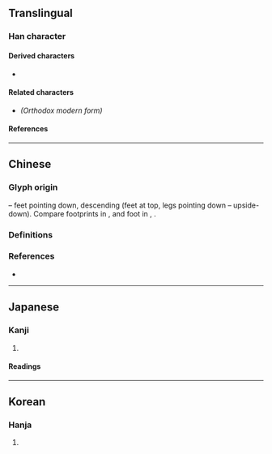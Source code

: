{{also|降|舛}}
{{character info}}
==Translingual==

===Han character===
{{Han char|rn=34|rad=夂|as=03|asj+=04|sn=6|snj+=7|four=27504|canj=HEQ,XHEQ|ids=⿱夂㐄}}

====Derived characters====
* {{l|mul|[[佭]], [[𠲓]], [[𡜠]], [[𡶶]], [[𢓤]], [[𢘸]], [[洚]], [[降]], [[𪰠]], [[胮]], [[栙]], [[𤇺]], [[𭷟]], [[𭹇]], [[逄]], [[𫞳]], [[䂫]], [[絳]]([[绛]]), [[舽]], [[袶]], [[𧧭]]([[𬣺]]), [[䜶]], [[跭]], [[𮥃]], [[𩐨]], [[𮩨]], [[𩷄]], [[𪐿]], [[䇨]], [[𪔔]]}}

====Related characters====
* {{l|mul|[[降]]}} ''(Orthodox modern form)''

====References====
{{Han ref|kx=0244.200|dkj=05695|dj=0485.050|hdz=20868.040|uh=5905}}

----

==Chinese==

===Glyph origin===
{{Han etym}}
{{liushu|p}} – feet pointing down, descending (feet at top, legs pointing down – upside-down). Compare footprints in {{l|zh|舛}}, and foot in {{l|zh|夂}}, {{l|zh|夊}}.

===Definitions===
{{zh-see|降|ha}}

===References===
* {{R:twedu|A04414-001#39}}

----

==Japanese==

===Kanji===
{{ja-kanji|grade=|rs=夂03}}

# {{rfdef|ja|sort=夂03}}

====Readings====
{{ja-readings
|on=こう
|kun=おおりる, おおろす, ふうる
}}

----

==Korean==

===Hanja===
{{ko-hanja|hangeul=[[강]]|eumhun=|rv=gang|mr=kang|y=kang}}

# {{rfdef|ko|sort=夂03}}